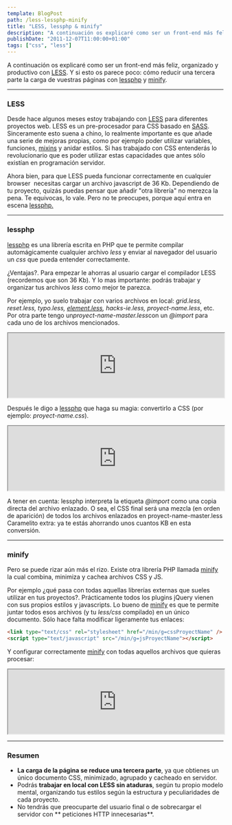 ```yaml
---
template: BlogPost
path: /less-lessphp-minify
title: "LESS, lessphp & minify"
description: "A continuación os explicaré como ser un front-end más feliz, organizado y productivo con LESS"
publishDate: "2011-12-07T11:00:00+01:00"
tags: ["css", "less"]
---
```


A continuación os explicaré como ser un front-end más feliz, organizado y productivo con [LESS](https://lesscss.org/). Y si esto os parece poco: cómo reducir una tercera parte la carga de vuestras páginas con [lessphp](https://leafo.net/lessphp/) y [minify](https://code.google.com/p/minify/).

---

### LESS

Desde hace algunos meses estoy trabajando con
[LESS](https://lesscss.org/) para diferentes proyectos web. LESS es un
pre-procesador para CSS basado en [SASS](https://sass-lang.com/).
Sinceramente esto suena a chino, lo realmente importante es que añade
una serie de mejoras propias, como por ejemplo poder utilizar variables,
funciones, [mixins](https://lesselements.com/) y anidar estilos. Si has
trabajado con CSS entenderás lo revolucionario que es poder utilizar
estas capacidades que antes sólo existían en programación servidor.

Ahora bien, para que LESS pueda funcionar correctamente en cualquier
browser  necesitas cargar un archivo javascript de 36 Kb. Dependiendo de
tu proyecto, quizás puedas pensar que añadir "otra librería" no merezca
la pena. Te equivocas, lo vale. Pero no te preocupes, porque aquí entra
en escena [lessphp.](https://leafo.net/lessphp/)

---

### lessphp

[lessphp](https://leafo.net/lessphp/) es una librería escrita en PHP que
te permite compilar automágicamente cualquier archivo _less_ y enviar al
navegador del usuario un _css_ que pueda entender correctamente.

¿Ventajas?. Para empezar le ahorras al usuario cargar el compilador LESS
(recordemos que son 36 Kb). Y lo mas importante: podrás trabajar y
organizar tus archivos _less_ como mejor te parezca.

Por ejemplo, yo suelo trabajar con varios archivos en local: _grid.less,
reset.less, typo.less, [element.less](https://lesselements.com/),
hacks-ie.less, proyect-name.less_, etc. Por otra parte tengo
un*proyect-name-master.less*con un _@import_ para cada uno de los
archivos mencionados.

<iframe width="100%" src="https://pastebin.com/embed_iframe.php?i=qPDpUCxw"></iframe>

Después le digo a [lessphp](https://leafo.net/lessphp/) que haga su
magia: convertirlo a CSS (por ejemplo: _proyect-name.css_).

<iframe width="100%" src="https://pastebin.com/embed_iframe.php?i=n5R38wbB"></iframe>

A tener en cuenta: lessphp interpreta la etiqueta _@import_ como una
copia directa del archivo enlazado. O sea, el CSS final será una mezcla
(en orden de aparición) de todos los archivos enlazados en
proyect-name-master.less
Caramelito extra: ya te estás ahorrando unos
cuantos KB en esta conversión.

---

### minify

Pero se puede rizar aún más el rizo. Existe otra librería PHP llamada
[minify](https://code.google.com/p/minify/) la cual combina, minimiza y
cachea archivos CSS y JS.

Por ejemplo ¿qué pasa con todas aquellas librerías externas que sueles
utilizar en tus proyectos?. Prácticamente todos los plugins jQuery
vienen con sus propios estilos y javascripts. Lo bueno de
[minify](https://code.google.com/p/minify/) es que te permite juntar
todos esos archivos (y tu _less/css_ compilado) en un único documento.
Sólo hace falta modificar ligeramente tus enlaces:

```html
<link type="text/css" rel="stylesheet" href="/min/g=cssProyectName" />
<script type="text/javascript" src="/min/g=jsProyectName"></script>
```

Y configurar correctamente [minify](https://code.google.com/p/minify/)
con todas aquellos archivos que quieras procesar:

<iframe width="100%" src="https://pastebin.com/embed_iframe.php?i=UjCUjKzM"></iframe>

---

### Resumen

- **La carga de la página se reduce una tercera parte**, ya que
  obtienes un único documento CSS, minimizado, agrupado y cacheado en
  servidor.
- Podrás **trabajar en local con LESS sin ataduras**, según tu propio
  modelo mental, organizando tus estilos según la estructura y
  peculiaridades de cada proyecto.
- No tendrás que preocuparte del usuario final o de sobrecargar el
  servidor con ** peticiones HTTP innecesarias**.
